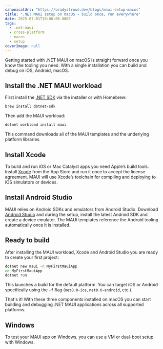 ```yaml
---
canonicalUrl: "https://bradystroud.dev/blogs/maui-setup-macos"
title: ".NET MAUI setup on macOS - build once, run everywhere"
date: 2025-07-01T10:00:00.000Z
tags:
  - .net-maui
  - cross-platform
  - macos
  - setup
coverImage: null
---
```


Getting started with .NET MAUI on macOS is straight forward once you know the tooling you need. With a single installation you can build and debug on iOS, Android, macOS.

## Install the .NET MAUI workload

First install the [.NET SDK](https://dotnet.microsoft.com/download) via the installer or with Homebrew:

```bash
brew install dotnet-sdk
```

Then add the MAUI workload:

```bash
dotnet workload install maui
```

This command downloads all of the MAUI templates and the underlying platform libraries.

## Install Xcode

To build and run iOS or Mac Catalyst apps you need Apple’s build tools. Install [Xcode](https://developer.apple.com/xcode/) from the App Store and run it once to accept the license agreement. MAUI will use Xcode’s toolchain for compiling and deploying to iOS simulators or devices.

## Install Android Studio

MAUI relies on Android SDKs and emulators from Android Studio. Download [Android Studio](https://developer.android.com/studio) and during the setup, install the latest Android SDK and create a device emulator. The MAUI templates reference the Android tooling automatically once it is installed.

## Ready to build

After installing the MAUI workload, Xcode and Android Studio you are ready to create your first project:

```bash
dotnet new maui -n MyFirstMauiApp
cd MyFirstMauiApp
dotnet run
```

This launches a build for the default platform. You can target iOS or Android specifically using the `-f` flag (`net8.0-ios`, `net8.0-android`, etc.).

That's it! With these three components installed on macOS you can start building and debugging .NET MAUI applications across all supported platforms.

## Windows

To test your MAUI app on Windows, you can use a VM or dual-boot setup with Windows.
 
